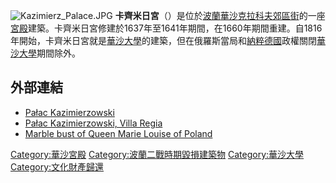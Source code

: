 [[File:Kazimierz_Palace.JPG|thumb]]
'''卡齊米日宮'''（{{lang-pl|Pałac Kazimierzowski}}）是位於[[波蘭|波蘭]][[華沙|華沙]][[克拉科夫郊區街|克拉科夫郊區街]]的一座[[宮殿|宮殿]]建築。卡齊米日宮修建於1637年至1641年期間，在1660年期間重建。自1816年開始，卡齊米日宮就是[[華沙大學|華沙大學]]的建築，但在俄羅斯當局和[[納粹德國|納粹德國]]政權關閉[[華沙大學|華沙大學]]期間除外。
==外部連結==
{{commons category|Kazimierzowski Palace}}
* [https://web.archive.org/web/20071030031235/http://nifc.pl/chopin/institutions/text/id/218/lang/en Pałac Kazimierzowski]
* [http://www.warszawa1939.pl/index.php?r1=uniwersytet_palac&r3=0 Pałac Kazimierzowski, Villa Regia] {{Wayback|url=http://www.warszawa1939.pl/index.php?r1=uniwersytet_palac&r3=0 |date=20210201030009 }}
* [https://web.archive.org/web/20110721085127/http://webart.nationalmuseum.se/work/work.aspx?id=39543 Marble bust of Queen Marie Louise of Poland]
{{coord|52|14|26|N|21|01|13|E|region:PL-MZ_type:landmark_source:kolossus-dewiki|display=title}}

[[Category:華沙宮殿|Category:華沙宮殿]]
[[Category:波蘭二戰時期毀損建築物|Category:波蘭二戰時期毀損建築物]]
[[Category:華沙大學|Category:華沙大學]]
[[Category:文化財產歸還|Category:文化財產歸還]]
